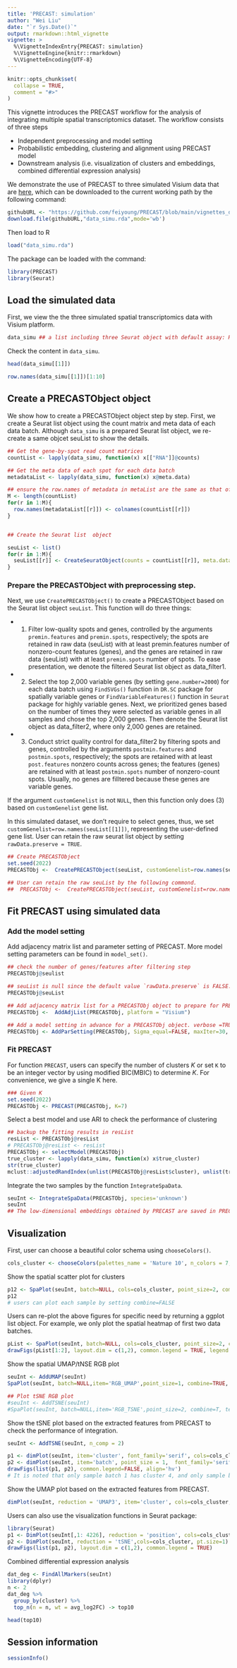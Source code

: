 ---
title: 'PRECAST: simulation'
author: "Wei Liu"
date: "`r Sys.Date()`"
output: rmarkdown::html_vignette
vignette: >
  %\VignetteIndexEntry{PRECAST: simulation}
  %\VignetteEngine{knitr::rmarkdown}
  %\VignetteEncoding{UTF-8}
---

```{r, include = FALSE}
knitr::opts_chunk$set(
  collapse = TRUE,
  comment = "#>"
)
```
This vignette introduces the PRECAST workflow for the analysis of integrating multiple spatial transcriptomics dataset. The workflow consists of three steps

* Independent preprocessing and model setting
* Probabilistic embedding, clustering and alignment using PRECAST model
* Downstream analysis (i.e. visualization of clusters and embeddings, combined differential expression analysis)

We demonstrate the use of PRECAST to three simulated Visium data that are [here](https://github.com/feiyoung/PRECAST/tree/main/vignettes_data), which can be downloaded to the current working path by the following command:
```{r eval=FALSE}
githubURL <- "https://github.com/feiyoung/PRECAST/blob/main/vignettes_data/data_simu.rda?raw=true"
download.file(githubURL,"data_simu.rda",mode='wb')

```
Then load to R 
```{r  eval = FALSE}
load("data_simu.rda")
```


The package can be loaded with the command:
```{r  eval = FALSE}
library(PRECAST)
library(Seurat)
```

## Load the simulated data
First, we view the the  three simulated spatial transcriptomics data with Visium platform.
```{r  eval = FALSE}
data_simu ## a list including three Seurat object with default assay: RNA
```
Check the content in `data_simu`.
```{r  eval= FALSE}
head(data_simu[[1]])
```
```{r  eval= FALSE}
row.names(data_simu[[1]])[1:10]
```

## Create a PRECASTObject object
We show how to create a PRECASTObject object step by step. First, we create a Seurat list object using the count matrix and meta data of each data batch. Although `data_simu` is a prepared Seurat list object, we re-create a same objcet seuList to show the details. 

```{r  eval = FALSE}
## Get the gene-by-spot read count matrices
countList <- lapply(data_simu, function(x) x[["RNA"]]@counts)

## Get the meta data of each spot for each data batch
metadataList <- lapply(data_simu, function(x) x@meta.data)

## ensure the row.names of metadata in metaList are the same as that of colnames count matrix in countList
M <- length(countList)
for(r in 1:M){
  row.names(metadataList[[r]]) <- colnames(countList[[r]])
}


## Create the Seurat list  object

seuList <- list()
for(r in 1:M){
  seuList[[r]] <- CreateSeuratObject(counts = countList[[r]], meta.data=metadataList[[r]], project = "PRECASTsimu")
}

```
### Prepare the PRECASTObject with preprocessing step.
Next, we use `CreatePRECASTObject()` to create a PRECASTObject based on the Seurat list object `seuList`.  This function will do three things: 

- (1) Filter low-quality spots and genes, controlled by the arguments `premin.features` and `premin.spots`, respectively;  the spots are retained in raw data (seuList)  with at least premin.features number of nonzero-count features (genes), and the  genes are retained in raw data (seuList) with at least `premin.spots` number of spots. To ease presentation, we denote the filtered Seurat list object as data_filter1.

- (2)  Select the top 2,000 variable genes (by setting `gene.number=2000`) for each data batch using  `FindSVGs()` function in `DR.SC` package for spatially variable genes or `FindVariableFeatures()` function in `Seurat` package for highly variable genes. Next, we prioritized genes based on the number of times they were selected as variable genes in all samples and chose the top 2,000 genes. Then denote the Seurat list object as data_filter2, where only 2,000 genes are retained.

- (3) Conduct strict quality control for data_filter2 by filtering spots and genes,  controlled by the arguments `postmin.features` and `postmin.spots`, respectively; the spots are retained  with at least `post.features` nonzero counts across genes; the features (genes) are retained  with at least `postmin.spots` number of nonzero-count spots. Usually, no genes are filltered because these genes are variable genes. 

If the argument `customGenelist` is not `NULL`, then this function only does (3) based on `customGenelist` gene list.

In this simulated dataset, we don't require to select genes, thus, we set `customGenelist=row.names(seuList[[1]])`, representing the user-defined gene list. User can retain the raw seurat list object by setting `rawData.preserve = TRUE`.


```{r  eval = FALSE}

## Create PRECASTObject
set.seed(2022)
PRECASTObj <-  CreatePRECASTObject(seuList, customGenelist=row.names(seuList[[1]]))

## User can retain the raw seuList by the following commond.
##  PRECASTObj <-  CreatePRECASTObject(seuList, customGenelist=row.names(seuList[[1]]), rawData.preserve = TRUE)

```


## Fit PRECAST using simulated data


### Add the model setting
Add adjacency matrix list and parameter setting of PRECAST. More model setting parameters can be found in `model_set()`.
```{r  eval = FALSE}
## check the number of genes/features after filtering step
PRECASTObj@seulist

## seuList is null since the default value `rawData.preserve` is FALSE.
PRECASTObj@seuList

## Add adjacency matrix list for a PRECASTObj object to prepare for PRECAST model fitting.
PRECASTObj <-  AddAdjList(PRECASTObj, platform = "Visium")

## Add a model setting in advance for a PRECASTObj object. verbose =TRUE helps outputing the information in the algorithm.
PRECASTObj <- AddParSetting(PRECASTObj, Sigma_equal=FALSE, maxIter=30, verbose=TRUE)
```

### Fit PRECAST 
For function `PRECAST`, users can specify the number of clusters $K$ or set `K` to be an integer vector by using modified BIC(MBIC) to determine $K$.  For convenience, we give a single K here.
```{r  eval = FALSE}
### Given K
set.seed(2022)
PRECASTObj <- PRECAST(PRECASTObj, K=7)

```

Select a best model and use ARI to check the performance of clustering
```{r  eval = FALSE}
## backup the fitting results in resList
resList <- PRECASTObj@resList
# PRECASTObj@resList <- resList
PRECASTObj <- selectModel(PRECASTObj)
true_cluster <- lapply(data_simu, function(x) x$true_cluster)
str(true_cluster)
mclust::adjustedRandIndex(unlist(PRECASTObj@resList$cluster), unlist(true_cluster))
```

Integrate the two samples by the function `IntegrateSpaData`.
```{r  eval = FALSE}

seuInt <- IntegrateSpaData(PRECASTObj, species='unknown')
seuInt 
## The low-dimensional embeddings obtained by PRECAST are saved in PRECAST reduction slot.
```

## Visualization
First, user can choose a beautiful color schema using `chooseColors()`.
```{r  eval = FALSE}
cols_cluster <- chooseColors(palettes_name = 'Nature 10', n_colors = 7, plot_colors = TRUE)
```

Show the spatial scatter plot for clusters
```{r  eval = FALSE, fig.height=5, fig.width=7}
p12 <- SpaPlot(seuInt, batch=NULL, cols=cols_cluster, point_size=2, combine=TRUE)
p12
# users can plot each sample by setting combine=FALSE
```

Users can re-plot the above figures for specific need by returning a ggplot list object. For example, we only plot the spatial heatmap of first two data batches.

```{r  eval = FALSE, fig.height=2.6, fig.width=7}
pList <- SpaPlot(seuInt, batch=NULL, cols=cols_cluster, point_size=2, combine=FALSE, title_name=NULL)
drawFigs(pList[1:2], layout.dim = c(1,2), common.legend = TRUE, legend.position = 'right', align='hv')

```


Show the spatial UMAP/tNSE RGB plot

```{r  eval = FALSE, fig.height=5, fig.width=6}
seuInt <- AddUMAP(seuInt) 
SpaPlot(seuInt, batch=NULL,item='RGB_UMAP',point_size=1, combine=TRUE, text_size=15)

## Plot tSNE RGB plot
#seuInt <- AddTSNE(seuInt) 
#SpaPlot(seuInt, batch=NULL,item='RGB_TSNE',point_size=2, combine=T, text_size=15)
```

Show the tSNE plot based on the extracted features from PRECAST to check the performance of integration.
```{r  eval = FALSE, fig.height=8, fig.width=6}
seuInt <- AddTSNE(seuInt, n_comp = 2) 

p1 <- dimPlot(seuInt, item='cluster', font_family='serif', cols=cols_cluster) # Times New Roman
p2 <- dimPlot(seuInt, item='batch', point_size = 1,  font_family='serif')
drawFigs(list(p1, p2), common.legend=FALSE, align='hv') 
# It is noted that only sample batch 1 has cluster 4, and only sample batch 2 has cluster 7. 
```
Show the UMAP plot based on the extracted features from PRECAST.
```{r  eval = FALSE, fig.height=4, fig.width=6}
dimPlot(seuInt, reduction = 'UMAP3', item='cluster', cols=cols_cluster, font_family='serif')
```

Users can also use the visualization functions in Seurat package:
```{r  eval = FALSE, fig.height=3, fig.width=8}
library(Seurat)
p1 <- DimPlot(seuInt[,1: 4226], reduction = 'position', cols=cols_cluster, pt.size =1) # plot the first data batch: first 4226 spots.
p2 <- DimPlot(seuInt, reduction = 'tSNE',cols=cols_cluster, pt.size=1)
drawFigs(list(p1, p2), layout.dim = c(1,2), common.legend = TRUE)
```




Combined differential expression analysis 
```{r  eval = FALSE}
dat_deg <- FindAllMarkers(seuInt)
library(dplyr)
n <- 2
dat_deg %>%
  group_by(cluster) %>%
  top_n(n = n, wt = avg_log2FC) -> top10

head(top10)

```







## Session information
```{r  eval = FALSE}
sessionInfo()
```
